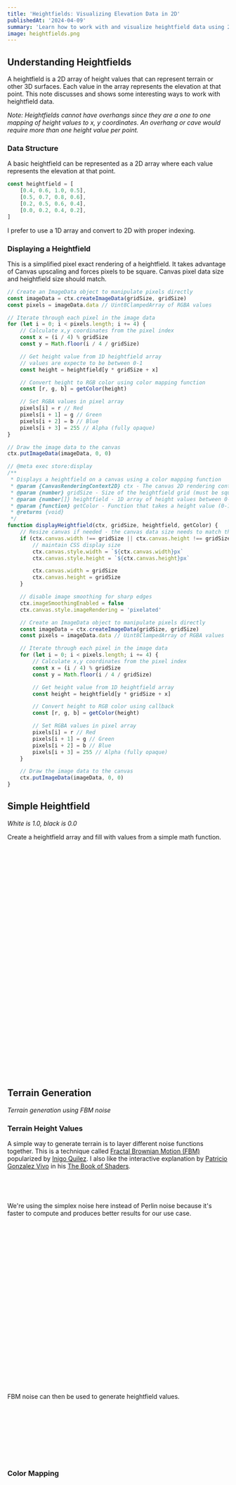 ```yaml
---
title: 'Heightfields: Visualizing Elevation Data in 2D'
publishedAt: '2024-04-09'
summary: 'Learn how to work with and visualize heightfield data using 2D graphics.'
image: heightfields.png
---
```


## Understanding Heightfields

A heightfield is a 2D array of height values that can represent terrain or other 3D surfaces. Each value in the array represents the elevation at that point. This note discusses and shows some interesting ways to work with heightfield data.

_Note: Heightfields cannot have overhangs since they are a one to one mapping of height values to x, y coordinates. An overhang or cave would require more than one height value per point._

### Data Structure

A basic heightfield can be represented as a 2D array where each value represents the elevation at that point.

```javascript
const heightfield = [
    [0.4, 0.6, 1.0, 0.5],
    [0.5, 0.7, 0.8, 0.6],
    [0.2, 0.5, 0.6, 0.4],
    [0.0, 0.2, 0.4, 0.2],
]
```

I prefer to use a 1D array and convert to 2D with proper indexing.

### Displaying a Heightfield

This is a simplified pixel exact rendering of a heightfield. It takes advantage of Canvas upscaling and forces pixels to be square. Canvas pixel data size and heightfield size should match.

```javascript
// Create an ImageData object to manipulate pixels directly
const imageData = ctx.createImageData(gridSize, gridSize)
const pixels = imageData.data // Uint8ClampedArray of RGBA values

// Iterate through each pixel in the image data
for (let i = 0; i < pixels.length; i += 4) {
    // Calculate x,y coordinates from the pixel index
    const x = (i / 4) % gridSize
    const y = Math.floor(i / 4 / gridSize)

    // Get height value from 1D heightfield array
    // values are expecte to be between 0-1
    const height = heightfield[y * gridSize + x]

    // Convert height to RGB color using color mapping function
    const [r, g, b] = getColor(height)

    // Set RGBA values in pixel array
    pixels[i] = r // Red
    pixels[i + 1] = g // Green
    pixels[i + 2] = b // Blue
    pixels[i + 3] = 255 // Alpha (fully opaque)
}

// Draw the image data to the canvas
ctx.putImageData(imageData, 0, 0)
```

```javascript
// @meta exec store:display
/**
 * Displays a heightfield on a canvas using a color mapping function
 * @param {CanvasRenderingContext2D} ctx - The canvas 2D rendering context
 * @param {number} gridSize - Size of the heightfield grid (must be square)
 * @param {number[]} heightfield - 1D array of height values between 0-1
 * @param {function} getColor - Function that takes a height value (0-1) and returns [r,g,b] color array
 * @returns {void}
 */
function displayHeightfield(ctx, gridSize, heightfield, getColor) {
    // Resize canvas if needed - the canvas data size needs to match the heightfield grid size
    if (ctx.canvas.width !== gridSize || ctx.canvas.height !== gridSize) {
        // maintain CSS display size
        ctx.canvas.style.width = `${ctx.canvas.width}px`
        ctx.canvas.style.height = `${ctx.canvas.height}px`

        ctx.canvas.width = gridSize
        ctx.canvas.height = gridSize
    }

    // disable image smoothing for sharp edges
    ctx.imageSmoothingEnabled = false
    ctx.canvas.style.imageRendering = 'pixelated'

    // Create an ImageData object to manipulate pixels directly
    const imageData = ctx.createImageData(gridSize, gridSize)
    const pixels = imageData.data // Uint8ClampedArray of RGBA values

    // Iterate through each pixel in the image data
    for (let i = 0; i < pixels.length; i += 4) {
        // Calculate x,y coordinates from the pixel index
        const x = (i / 4) % gridSize
        const y = Math.floor(i / 4 / gridSize)

        // Get height value from 1D heightfield array
        const height = heightfield[y * gridSize + x]

        // Convert height to RGB color using callback
        const [r, g, b] = getColor(height)

        // Set RGBA values in pixel array
        pixels[i] = r // Red
        pixels[i + 1] = g // Green
        pixels[i + 2] = b // Blue
        pixels[i + 3] = 255 // Alpha (fully opaque)
    }

    // Draw the image data to the canvas
    ctx.putImageData(imageData, 0, 0)
}
```

## Simple Heightfield

<Canvas id="example_simple" />

_White is 1.0, black is 0.0_

Create a heightfield array and fill with values from a simple math function.

```javascript
const gridSize = 64
let heightfield = new Float32Array(gridSize * gridSize)
for (let y = 0; y < gridSize; y++) {
    for (let x = 0; x < gridSize; x++) {
        const dx = x - gridSize / 2
        const dy = y - gridSize / 2
        const dist = Math.sqrt(dx * dx + dy * dy)
        heightfield[y * gridSize + x] = Math.sin(dist * 0.5)
    }
}
```

```javascript
// @meta exec load:display

// create and fill heightfield
const gridSize = 64
let heightfield = new Float32Array(gridSize * gridSize)
for (let y = 0; y < gridSize; y++) {
    for (let x = 0; x < gridSize; x++) {
        const dx = x - gridSize / 2
        const dy = y - gridSize / 2
        const dist = Math.sqrt(dx * dx + dy * dy)
        heightfield[y * gridSize + x] = Math.sin(dist * 0.5)
    }
}

const canvas = document.getElementById('example_simple')
const ctx = canvas.getContext('2d')
ctx.fillStyle = 'black'
ctx.fillRect(0, 0, canvas.width, canvas.height)

displayHeightfield(ctx, gridSize, heightfield, (height) => {
    // Map [-1,1] to [0,1] then to [0,255] for red channel
    const val = ((height + 1) / 2) * 255
    return [val, val, val]
})
```

## Terrain Generation

<Canvas id="example_terrain" />

_Terrain generation using FBM noise_

### Terrain Height Values

A simple way to generate terrain is to layer different noise functions together. This is a technique called [Fractal Brownian Motion (FBM)](https://iquilezles.org/articles/fbm/) popularized by [Inigo Quilez](https://iquilezles.org/). I also like the interactive explanation by [Patricio Gonzalez Vivo](https://patriciogonzalezvivo.com/) in his [The Book of Shaders](https://thebookofshaders.com/13/).

```javascript
// @meta exec store:simplex
// alias the noise function for the upcoming examples
const simplex2 = root.random.simplex2
```

We're using the simplex noise here instead of Perlin noise because it's faster to compute and produces better results for our use case.

```javascript
// @meta store:fbm
/**
 * Generates Fractal Brownian Motion noise by layering multiple octaves of simplex noise
 * @param {number} x - X coordinate to sample
 * @param {number} y - Y coordinate to sample
 * @param {number} scale - Base frequency scale. Higher values = more zoomed out noise
 * @param {number} octaves - Number of noise layers to combine
 * @param {number} persistance - How quickly amplitude decreases per octave (0-1)
 * @param {number} lacunarity - How quickly frequency increases per octave (typically 2)
 * @returns {number} Combined noise value between 0 and 1
 */
function noiseFBM(x, y, scale = 1.0, octaves = 4, persistance = 0.5, lacunarity = 2.0) {
    let amplitude = 1.0
    let frequency = scale
    let height = 0.0
    let maxAmplitude = 0.0
    for (let i = 0; i < octaves; i++) {
        height += simplex2(x * frequency, y * frequency) * amplitude
        maxAmplitude += amplitude

        amplitude *= persistance
        frequency *= lacunarity
    }
    return height / maxAmplitude
}
```

FBM noise can then be used to generate heightfield values.

```javascript
const scale = 0.005
const octaves = 6
const persistance = 0.4
for (let y = 0; y < gridSize; y++) {
    for (let x = 0; x < gridSize; x++) {
        heightfield[y * gridSize + x] = noiseFBM(x, y, scale, octaves, persistance)
    }
}
```

### Color Mapping

```javascript
// @meta store:terrainColors
const terrainColors = [
    [0.3, [0, 0, 128]], // Deep water (dark blue)
    [0.4, [0, 0, 255]], // Shallow water (blue)
    [0.45, [194, 178, 128]], // Sand (beige)
    [0.6, [0, 170, 0]], // Grass 1 (darker green)
    [0.7, [0, 255, 0]], // Grass 2 (lighter green)
    [0.8, [96, 96, 96]], // Rock 1 (darker gray)
    [0.9, [160, 160, 160]], // Rock 2 (lighter gray)
    [1.0, [255, 255, 255]], // Snow (white)
]

function getTerrainColor(height) {
    for (let i = 0; i < terrainColors.length; i++) {
        const [level, rgb] = terrainColors[i]
        if (height <= level) {
            return rgb
        }
    }
    return [255, 255, 255] // Default to snow (fallback)
}
```

```javascript
// @meta exec load:simplex load:fbm load:display
// === EXAMPLE TERRAIN GENERATION ===
const canvas = document.getElementById('example_terrain')
const ctx = canvas.getContext('2d')
ctx.fillStyle = 'black'
ctx.fillRect(0, 0, canvas.width, canvas.height)

// create heightfield to match canvas pixel size
const gridSize = canvas.width
let heightfield = new Float32Array(gridSize * gridSize)

// sample FBM
for (let y = 0; y < gridSize; y++) {
    for (let x = 0; x < gridSize; x++) {
        heightfield[y * gridSize + x] = noiseFBM(x, y, 0.005, 6, 0.4)
    }
}

// TODO: normalize?

displayHeightfield(ctx, gridSize, heightfield, (height) => {
    // Map [-1,1] to [0,1] then to [0,255] for red channel
    const val = ((height + 1) / 2) * 255
    return [val, val, val]
})

/*
// normalize values
function normalizeHeightfield(heightfield) {
    let min = Infinity
    let max = -Infinity

    // Find min and max values manually (avoids large array spread issue)
    for (let i = 0; i < heightfield.length; i++) {
        if (heightfield[i] < min) min = heightfield[i]
        if (heightfield[i] > max) max = heightfield[i]
    }

    // Avoid division by zero if all values are the same
    if (max === min) {
        return heightfield.map(() => 0.5) // Default to mid-range if no variation
    }

    // Normalize values
    return heightfield.map((value) => (value - min) / (max - min))
}
heightfield = normalizeHeightfield(heightfield)
*/
```

## Better Terrain

From the video series

## Common Operations

### Smoothing

Smoothing can help reduce noise in heightfield data:

```javascript
function smoothHeightfield(heightfield) {
    const result = Array.from(heightfield.map((row) => [...row]))
    const height = heightfield.length
    const width = heightfield[0].length

    for (let y = 1; y < height - 1; y++) {
        for (let x = 1; x < width - 1; x++) {
            // Average with neighboring cells
            result[y][x] =
                (heightfield[y - 1][x] +
                    heightfield[y + 1][x] +
                    heightfield[y][x - 1] +
                    heightfield[y][x + 1] +
                    heightfield[y][x]) /
                5
        }
    }
    return result
}
```

## TODO: load GIS heightfield data?

## Resources

-   [Digital Elevation Model Data](https://www.usgs.gov/programs/national-geospatial-program/national-map)
-   [Terrain Generation Algorithms](https://en.wikipedia.org/wiki/Terrain_generation)
-   [GIS Fundamentals](https://www.gislounge.com/category/gis-fundamentals/)

https://www.sidefx.com/docs/houdini/model/heightfields.html

https://www.michaelfogleman.com/projects/hmm/
https://www.michaelfogleman.com/projects/terrarium/
https://www.michaelfogleman.com/projects/pirate-maps/
https://www.michaelfogleman.com/projects/hirise/

### Further Study

Relation to heightmaps???

https://heman.readthedocs.io/en/latest/overview.html
